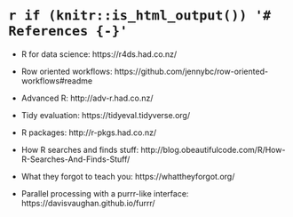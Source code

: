 # `r if (knitr::is_html_output()) '# References {-}'`

- R for data science: https://r4ds.had.co.nz/

- Row oriented workflows: https://github.com/jennybc/row-oriented-workflows#readme

- Advanced R: http://adv-r.had.co.nz/

- Tidy evaluation: https://tidyeval.tidyverse.org/

- R packages: http://r-pkgs.had.co.nz/

- How R searches and finds stuff: http://blog.obeautifulcode.com/R/How-R-Searches-And-Finds-Stuff/

- What they forgot to teach you: https://whattheyforgot.org/

- Parallel processing with a purrr-like interface: https://davisvaughan.github.io/furrr/
